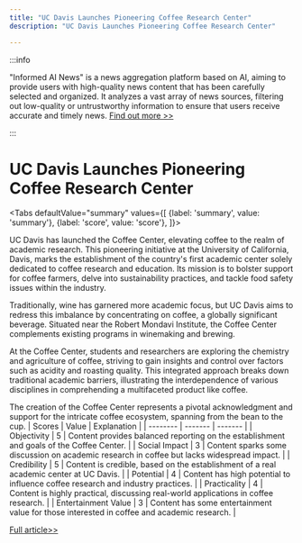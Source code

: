 ```yaml
---
title: "UC Davis Launches Pioneering Coffee Research Center"
description: "UC Davis Launches Pioneering Coffee Research Center"

---
```



:::info

"Informed AI News" is a news aggregation platform based on AI, aiming to provide users with high-quality news content that has been carefully selected and organized. It analyzes a vast array of news sources, filtering out low-quality or untrustworthy information to ensure that users receive accurate and timely news.  [Find out more >>](/)

:::

# UC Davis Launches Pioneering Coffee Research Center


<Tabs
	defaultValue="summary"
	values={[
	{label: 'summary', value: 'summary'},
	{label: 'score', value: 'score'},
]}>
<TabItem value="summary">


UC Davis has launched the Coffee Center, elevating coffee to the realm of academic research. This pioneering initiative at the University of California, Davis, marks the establishment of the country's first academic center solely dedicated to coffee research and education. Its mission is to bolster support for coffee farmers, delve into sustainability practices, and tackle food safety issues within the industry.

Traditionally, wine has garnered more academic focus, but UC Davis aims to redress this imbalance by concentrating on coffee, a globally significant beverage. Situated near the Robert Mondavi Institute, the Coffee Center complements existing programs in winemaking and brewing.

At the Coffee Center, students and researchers are exploring the chemistry and agriculture of coffee, striving to gain insights and control over factors such as acidity and roasting quality. This integrated approach breaks down traditional academic barriers, illustrating the interdependence of various disciplines in comprehending a multifaceted product like coffee.

The creation of the Coffee Center represents a pivotal acknowledgment and support for the intricate coffee ecosystem, spanning from the bean to the cup.
</TabItem>
<TabItem value="score">
	| Scores     | Value   | Explanation |
	| -------- | ------- | ------- |
	| Objectivity  | 5    | Content provides balanced reporting on the establishment and goals of the Coffee Center.    |
	| Social Impact | 3     | Content sparks some discussion on academic research in coffee but lacks widespread impact.    |
	| Credibility    | 5    | Content is credible, based on the establishment of a real academic center at UC Davis.    |
	| Potential    | 4    | Content has high potential to influence coffee research and industry practices.    |
	| Practicality    | 4    | Content is highly practical, discussing real-world applications in coffee research.    |
	| Entertainment Value    | 3    | Content has some entertainment value for those interested in coffee and academic research.    |
</TabItem>
</Tabs>

[Full article>>](https://apnews.com/article/california-college-coffee-science-research-davis-443cba00bcb860b2a5900cc11328061f)
